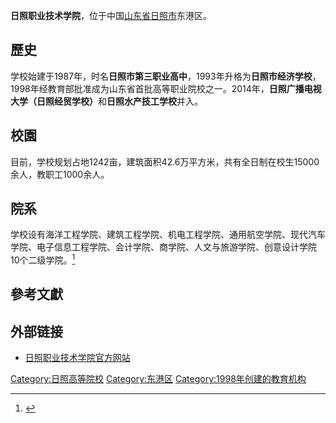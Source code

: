 '''日照职业技术学院'''，位于中国[[山东省|山东省]][[日照市|日照市]]东港区。

== 歷史 ==
学校始建于1987年，时名'''日照市第三职业高中'''，1993年升格为'''日照市经济学校'''，1998年经教育部批准成为山东省首批高等职业院校之一。2014年，'''日照广播电视大学（日照经贸学校）'''和'''日照水产技工学校'''并入。

== 校園 ==
目前，学校规划占地1242亩，建筑面积42.6万平方米，共有全日制在校生15000余人，教职工1000余人。

== 院系 ==
学校设有海洋工程学院、建筑工程学院、机电工程学院、通用航空学院、现代汽车学院、电子信息工程学院、会计学院、商学院、人文与旅游学院、创意设计学院10个二级学院。<ref>{{Cite web |url=http://www.rzpt.edu.cn/news/second.php/mid/15 |title=存档副本 |access-date=2019-05-31 |archive-date=2019-08-19 |archive-url=https://web.archive.org/web/20190819210348/http://www.rzpt.edu.cn/news/second.php/mid/15 |dead-url=no }}</ref>

== 參考文獻 ==
{{Reflist}}

== 外部链接 ==
*[http://www.rzpt.cn/ 日照职业技术学院官方网站] {{Wayback|url=http://www.rzpt.cn/ |date=20160225025401 }}

{{山东高等院校|nocat}}

[[Category:日照高等院校|Category:日照高等院校]]
[[Category:东港区|Category:东港区]]
[[Category:1998年创建的教育机构|Category:1998年创建的教育机构]]